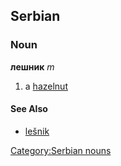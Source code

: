 ==Serbian==
===Noun===
'''лешник''' ''m''
#a [[hazelnut]]
====See Also====
*[[lešnik]]
[[Category:Serbian nouns]]